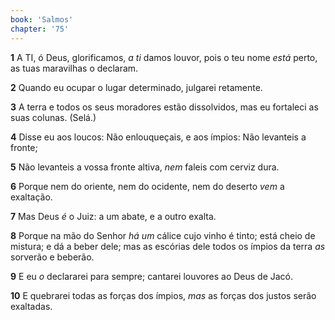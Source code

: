 ```yaml
---
book: 'Salmos'
chapter: '75'
---
```


**1** A TI, ó Deus, glorificamos, _a ti_ damos louvor, pois o teu nome _está_ perto, as tuas maravilhas o declaram.

**2** Quando eu ocupar o lugar determinado, julgarei retamente.

**3** A terra e todos os seus moradores estão dissolvidos, mas eu fortaleci as suas colunas. (Selá.)

**4** Disse eu aos loucos: Não enlouqueçais, e aos ímpios: Não levanteis a fronte;

**5** Não levanteis a vossa fronte altiva, _nem_ faleis com cerviz dura.

**6** Porque nem do oriente, nem do ocidente, nem do deserto _vem_ a exaltação.

**7** Mas Deus _é_ o Juiz: a um abate, e a outro exalta.

**8** Porque na mão do Senhor _há um_ cálice cujo vinho é tinto; está cheio de mistura; e dá a beber dele; mas as escórias dele todos os ímpios da terra _as_ sorverão e beberão.

**9** E eu _o_ declararei para sempre; cantarei louvores ao Deus de Jacó.

**10** E quebrarei todas as forças dos ímpios, _mas_ as forças dos justos serão exaltadas.
